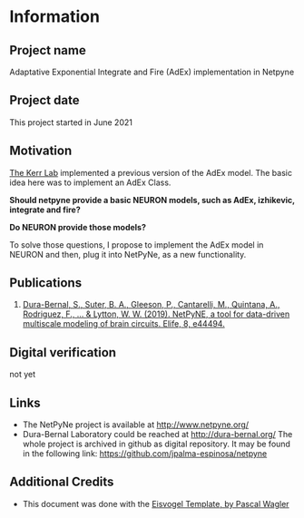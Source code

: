 # Information

## Project name

Adaptative Exponential Integrate and Fire (AdEx) implementation in Netpyne

## Project date

This project started in June 2021

## Motivation

[The Kerr Lab](https://github.com/thekerrlab/netpyne/blob/add-adexp-example/doc/source/code/adExp.py) implemented a previous version of the AdEx model.  The basic idea here was to implement an AdEx Class.

   __Should netpyne provide a basic NEURON models, such as AdEx, izhikevic, integrate and fire?__

   __Do NEURON provide those models?__

To solve those questions, I propose to implement the AdEx model in NEURON and then, plug it into NetPyNe, as a new functionality.


## Publications

1. [Dura-Bernal, S., Suter, B. A., Gleeson, P., Cantarelli, M., Quintana, A., Rodriguez, F., ... & Lytton, W. W. (2019). NetPyNE, a tool for data-driven multiscale modeling of brain circuits. Elife, 8, e44494.](https://elifesciences.org/articles/44494)

## Digital verification

not yet

## Links
* The NetPyNe project is available at <http://www.netpyne.org/>
* Dura-Bernal Laboratory could be reached at <http://dura-bernal.org/> 
The whole project is archived in github as digital repository. It may be found in the following link: <https://github.com/jpalma-espinosa/netpyne>

## Additional Credits
* This document was done with the [Eisvogel Template, by Pascal Wagler](https://github.com/Wandmalfarbe/pandoc-latex-template)
